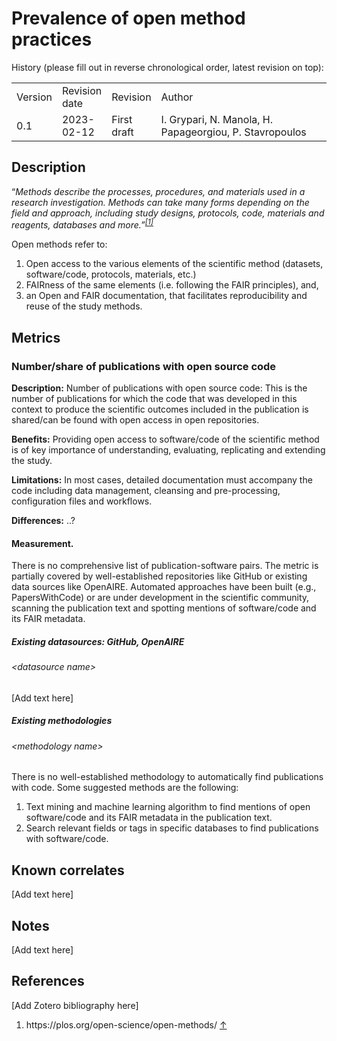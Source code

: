 # Prevalence of open method practices {#prevalence-of-open-method-practices .unnumbered}

History (please fill out in reverse chronological order, latest revision on top):

|         |               |             |                                                         |
|---------|---------------|-------------|---------------------------------------------------------|
| Version | Revision date | Revision    | Author                                                  |
| 0.1     | 2023-02-12    | First draft | I. Grypari, N. Manola, H. Papageorgiou, P. Stavropoulos |

## Description

“*Methods describe the processes, procedures, and materials used in a research investigation. Methods can take many forms depending on the field and approach, including study designs, protocols, code, materials and reagents, databases and more.”^[\[1\]](#footnote-2){#footnote-ref-2}^*

Open methods refer to:

1.  Open access to the various elements of the scientific method (datasets, software/code, protocols, materials, etc.)
2.  FAIRness of the same elements (i.e. following the FAIR principles), and,
3.  an Open and FAIR documentation, that facilitates reproducibility and reuse of the study methods.

## Metrics

### Number/share of publications with open source code

**Description:** Number of publications with open source code: This is the number of publications for which the code that was developed in this context to produce the scientific outcomes included in the publication is shared/can be found with open access in open repositories.

**Benefits:** Providing open access to software/code of the scientific method is of key importance of understanding, evaluating, replicating and extending the study.

**Limitations:** In most cases, detailed documentation must accompany the code including data management, cleansing and pre-processing, configuration files and workflows.

**Differences:** ..?

#### Measurement.

There is no comprehensive list of publication-software pairs. The metric is partially covered by well-established repositories like GitHub or existing data sources like OpenAIRE. Automated approaches have been built (e.g., PapersWithCode) or are under development in the scientific community, scanning the publication text and spotting mentions of software/code and its FAIR metadata.

##### Existing datasources: **GitHub, OpenAIRE**

###### &lt;datasource name&gt;

\[Add text here\]

##### Existing methodologies

###### &lt;methodology name&gt;

There is no well-established methodology to automatically find publications with code. Some suggested methods are the following:

1.  Text mining and machine learning algorithm to find mentions of open software/code and its FAIR metadata in the publication text.
2.  Search relevant fields or tags in specific databases to find publications with software/code.

## Known correlates

\[Add text here\]

## Notes

\[Add text here\]

## References

\[Add Zotero bibliography here\]

1.  ::: {#footnote-2}
    https://plos.org/open-science/open-methods/ [↑](#footnote-ref-2)
    :::
